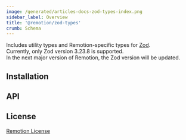 ```yaml
---
image: /generated/articles-docs-zod-types-index.png
sidebar_label: Overview
title: '@remotion/zod-types'
crumb: Schema
---
```



Includes utility types and Remotion-specific types for [Zod](https://github.com/colinhacks/zod).  
Currently, only Zod version 3.23.8 is supported.  
In the next major version of Remotion, the Zod version will be updated.

## Installation

<Installation pkg="@remotion/zod-types" />

## API

<ZodTypesTableOfContents />

## License

[Remotion License](https://remotion.dev/license)
